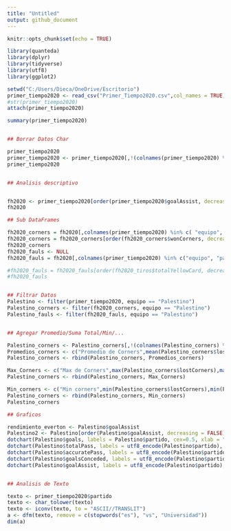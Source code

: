 ---
title: "Untitled"
output: github_document
---

```{r setup, include=FALSE}
knitr::opts_chunk$set(echo = TRUE)
```

```{r eval=TRUE}
library(quanteda)
library(dplyr)
library(tidyverse)
library(utf8)
library(ggplot2)

setwd("C:/Users/Dieca/OneDrive/Escritorio")
primer_tiempo2020 <- read_csv("Primer_Tiempo2020.csv",col_names = TRUE)
#str(primer_tiempo2020)
attach(primer_tiempo2020)

summary(primer_tiempo2020)


## Borrar Datos Char

primer_tiempo2020
primer_tiempo2020 <- primer_tiempo2020[,!(colnames(primer_tiempo2020) %in% c("id_partido", "fasepartido", "local", "tiempo","formationUsed", "torneo"))]
primer_tiempo2020


## Analisis descriptivo


fh2020 <- primer_tiempo2020[order(primer_tiempo2020$goalAssist, decreasing = TRUE),]
fh2020

## Sub DataFrames

fh2020_corners = fh2020[,colnames(primer_tiempo2020) %in% c( "equipo", "lostCorners", "partido", "wonCorners", "cornerTaken", "shotogTarget")]
fh2020_corners = fh2020_corners[order(fh2020_corners$wonCorners, decreasing = TRUE),]
fh2020_corners
fh2020_fauls <- NULL
fh2020_fauls = fh2020[,colnames(primer_tiempo2020) %in% c("equipo", "partido", "totalTackle", "totalYellowCard", "fkFoulWon", "fkFoulLost", "totalOffside", "totalRedCard")]

#fh2020_fauls = fh2020_fauls[order(fh2020_tiros$totalYellowCard, decreasing = TRUE),]
#fh2020_fauls


## Filtrar Datos
Palestino <- filter(primer_tiempo2020, equipo == "Palestino")
Palestino_corners <- filter(fh2020_corners, equipo == "Palestino")
Palestino_fauls <- filter(fh2020_fauls, equipo == "Palestino")


## Agregar Promedio/Suma Total/Min/...

Palestino_corners <- Palestino_corners[,!(colnames(Palestino_corners) %in% c("equipo"))] 
Promedios_corners <- c("Promedio de Corners",mean(Palestino_corners$lostCorners),mean(Palestino_corners$wonCorners),mean(Palestino_corners$cornerTaken))
Palestino_corners <- rbind(Palestino_corners, Promedios_corners)

Max_Corners <- c("Max de Corners",max(Palestino_corners$lostCorners),max(Palestino_corners$wonCorners),max(Palestino_corners$cornerTaken))
Palestino_corners <- rbind(Palestino_corners, Max_Corners)

Min_corners <- c("Min corners",min(Palestino_corners$lostCorners),min(Palestino_corners$wonCorners),min(Palestino_corners$cornerTaken))
Palestino_corners <- rbind(Palestino_corners, Min_corners)
Palestino_corners

## Graficos

rendimiento_everton <- Palestino$goalAssist
Palestino2 <- Palestino[order(Palestino$goalAssist, decreasing = FALSE),]
dotchart(Palestino$goals, labels = Palestino$partido, cex=0.5, xlab = "goles", ylab = "Partido")
dotchart(Palestino$totalPass, labels = utf8_encode(Palestino$partido), cex=0.5, xlab = "pases", ylab = "Partido")
dotchart(Palestino$accuratePass, labels = utf8_encode(Palestino$partido), cex=0.5, xlab = "pases", ylab = "Partido")
dotchart(Palestino$goalsConceded, labels = utf8_encode(Palestino$partido), cex=0.5, xlab = "goles concedidos", ylab = "Partido")
dotchart(Palestino$goalAssist, labels = utf8_encode(Palestino$partido), main="asistenicias", pch = 16, col=c("darkblue","dodgerblue"),lcolor="gray90", cex=0.8, xlab = "asistencias", ylab = "Partido", cex.main=2,cex.lab=1.5)


## Analisis de Texto

texto <- primer_tiempo2020$partido
texto <- char_tolower(texto)
texto <- iconv(texto, to = "ASCII//TRANSLIT")
a <- dfm(texto, remove = c(stopwords("es"), "vs", "Universidad"))
dim(a)

```
